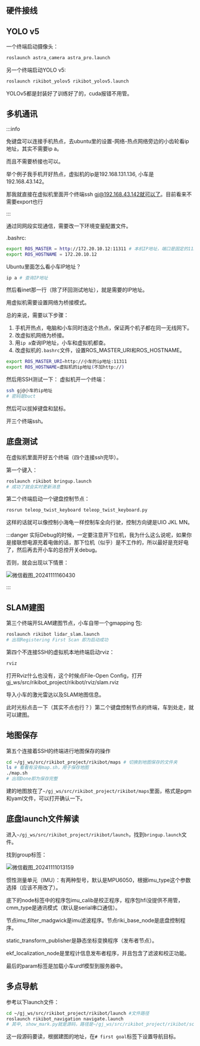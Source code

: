
<WordCount>

## 硬件接线

## YOLO v5

一个终端启动摄像头：
```bash
roslaunch astra_camera astra_pro.launch
```
另一个终端启动YOLO v5:
```bash
roslaunch rikibot_yolov5 rikibot_yolov5.launch
```
YOLOv5都是封装好了训练好了的，cuda报错不用管。

## 多机通讯

:::info

免键盘可以连接手机热点，去ubuntu里的设置-网络-热点网络旁边的小齿轮看ip地址，其实不需要ip a。

而且不需要桥接也可以。

举个例子我手机开好热点，虚拟机的ip是192.168.131.136, 小车是192.168.43.142。

那我就直接在虚拟机里面开个终端ssh gj@192.168.43.142就可以了。目前看来不需要export也行

:::

通过同网段实现通信，需要改一下环境变量配置文件。

.bashrc:
```bash
export ROS_MASTER = http://172.20.10.12:11311 # 本机IP地址，端口是固定的11311，具体根据网络ip改
export ROS_HOSTNAME = 172.20.10.12 
``` 

Ubuntu里面怎么看小车IP地址？
```bash
ip a # 查询IP地址
```
然后看inet那一行（除了环回测试地址），就是需要的IP地址。

用虚拟机需要设置网络为桥接模式。

总的来说，需要以下步骤：

1. 手机开热点，电脑和小车同时连这个热点，保证两个机子都在同一无线网下。
2. 改虚拟机网络为桥接。
3. 用``ip a``查询IP地址，小车和虚拟机都查。
4. 改虚拟机的``.bashrc``文件，设置ROS_MASTER_URI和ROS_HOSTNAME。
```bash
export ROS_MASTER_URI=http://小车的ip地址:11311
export ROS_HOSTNAME=虚拟机的ip地址(不加http://)
```
然后用SSH测试一下：
虚拟机开一个终端：
```bash
ssh gj@小车的ip地址
# 密码是buct
```
然后可以拔掉键盘和鼠标。


开三个终端ssh。

## 底盘测试

在虚拟机里面开好五个终端（四个连接ssh完毕）。

第一个键入：
```bash
roslaunch rikibot bringup.launch
# 成功了就会实时更新消息
```
第二个终端启动一个键盘控制节点：
```bash
rosrun teleop_twist_keyboard teleop_twist_keyboard.py
```
这样的话就可以像控制小海龟一样控制车全向行驶，控制方向键是UIO JKL MN。

:::danger
实际Debug的时候，一定要注意开下位机，我为什么这么说呢，如果你是接联想电源充着电做的话，那下位机（似乎）是不工作的，所以最好是充好电了，然后再去开小车的总控开关debug。

否则，就会出现以下情景：

![微信截图_20241111160430](https://github.com/user-attachments/assets/8611e15c-83ad-48bc-aba8-908420c14c0d)

:::

## SLAM建图

第三个终端开SLAM建图节点，小车自带一个gmapping 包:
 ```bash
roslaunch rikibot lidar_slam.launch
# 出现Registering First Scan 即为启动成功
```

第四个不连接SSH的虚拟机本地终端启动rviz：
```bash
rviz
```
打开Rviz什么也没有，这个时候点File-Open Config，打开gj_ws/src/rikibot_project/rikibot/rviz/slam.rviz

导入小车的激光雷达以及SLAM地图信息。

此时光标点击一下（其实不点也行？）第二个键盘控制节点的终端，车到处走，就可以建图。

## 地图保存

第五个连接着SSH的终端进行地图保存的操作
```bash
cd ~/gj_ws/src/rikibot_project/rikibot/maps # 切换到地图保存的文件夹
ls # 看看有没有map.sh，用于保存地图
./map.sh
# 出现Done即为保存完整
```

建的地图放在了``~/gj_ws/src/rikibot_project/rikibot/maps``里面，格式是pgm和yaml文件，可以打开确认一下。

## 底盘launch文件解读

进入``~/gj_ws/src/rikibot_project/rikibot/launch``，找到``bringup.launch``文件。

找到group标签：

![微信截图_20241111013159](https://github.com/user-attachments/assets/bb58faab-8068-4d12-a9dd-7ad695b59fb9)

惯性测量单元（IMU）：有两种型号，默认是MPU6050，根据imu_type这个参数选择（应该不用改了）。

底下的node标签中的程序包imu_calib是校正程序，程序包hfi没提供不用管，cmm_type是通讯模式（默认是serial串口通信）。

节点imu_filter_madgwick是imu滤波程序。节点riki_base_node是底盘控制程序。

static_transform_publisher是静态坐标变换程序（发布者节点）。

ekf_localization_node是里程计信息发布者程序，并且包含了滤波和校正功能。

最后的param标签是加载小车urdf模型到服务器中。

## 多点导航

参考以下launch文件：

```bash
cd ~/gj_ws/src/rikibot_project/rikibot/launch #文件路径
roslaunch rikibot_navigation navigate.launch
# 其中, show_mark.py就是源码，路径是~/gj_ws/src/rikibot_project/rikibot/script/show_mark.py
```

这一段源码要读，根据建图的地址，在``# first goal``标签下设置导航目标。

</WordCount>